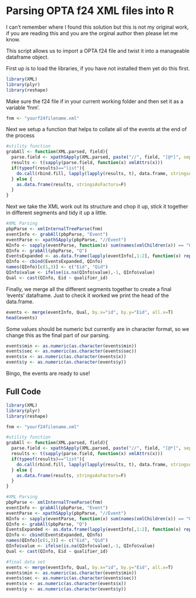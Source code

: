 # Parsing OPTA f24 XML files into R

I can't remember where I found this solution but this is not my original work, if you are reading this and you are the orginal author then please let me know. 

This script allows us to import a OPTA f24 file and twist it into a manageable dataframe object. 

First up is to load the libraries, if you have not installed them yet do this first. 

```r
library(XML)
library(plyr)
library(reshape)
```

Make sure the f24 file if in your current working folder and then set it as a variable 'fnm'. 

```r
fnm <- "yourf24filename.xml"
```

Next we setup a function that helps to collate all of the events at the end of the process 

```r
#utility function
grabAll <- function(XML.parsed, field){
  parse.field <- xpathSApply(XML.parsed, paste("//", field, "[@*]", sep=""))
  results <- t(sapply(parse.field, function(x) xmlAttrs(x)))
  if(typeof(results)=="list"){
    do.call(rbind.fill, lapply(lapply(results, t), data.frame, stringsAsFactors=F))
  } else {
    as.data.frame(results, stringsAsFactors=F)
  }
}
```

Next we take the XML work out its structure and chop it up, stick it together in different segments and tidy it up a little. 

```r
#XML Parsing
pbpParse <- xmlInternalTreeParse(fnm)
eventInfo <- grabAll(pbpParse, "Event")
eventParse <- xpathSApply(pbpParse, "//Event")
NInfo <- sapply(eventParse, function(x) sum(names(xmlChildren(x)) == "Q"))
QInfo <- grabAll(pbpParse, "Q")
EventsExpanded <- as.data.frame(lapply(eventInfo[,1:2], function(x) rep(x, NInfo)), stringsAsFactors=F)
QInfo <- cbind(EventsExpanded, QInfo)
names(QInfo)[c(1,3)] <- c("Eid", "Qid")
QInfo$value <- ifelse(is.na(QInfo$value),-1, QInfo$value)
Qual <- cast(QInfo, Eid ~ qualifier_id)
```

Finally, we merge all the different segments together to create a final 'events' dataframe. Just to check it worked we print the head of the data.frame.

```r
events <- merge(eventInfo, Qual, by.x="id", by.y="Eid", all.x=T)
head(events)
```

Some values should be numeric but currently are in character format, so we change this as the final part of our parsing. 

```r
events$min <- as.numeric(as.character(events$min))
events$sec <- as.numeric(as.character(events$sec))
events$x <- as.numeric(as.character(events$x))
events$y <- as.numeric(as.character(events$y))
```

Bingo, the events are ready to use! 

## Full Code 

```r
library(XML)
library(plyr)
library(reshape)

fnm <- "yourf24filename.xml"

#utility function
grabAll <- function(XML.parsed, field){
  parse.field <- xpathSApply(XML.parsed, paste("//", field, "[@*]", sep=""))
  results <- t(sapply(parse.field, function(x) xmlAttrs(x)))
  if(typeof(results)=="list"){
    do.call(rbind.fill, lapply(lapply(results, t), data.frame, stringsAsFactors=F))
  } else {
    as.data.frame(results, stringsAsFactors=F)
  }
}

#XML Parsing
pbpParse <- xmlInternalTreeParse(fnm)
eventInfo <- grabAll(pbpParse, "Event")
eventParse <- xpathSApply(pbpParse, "//Event")
NInfo <- sapply(eventParse, function(x) sum(names(xmlChildren(x)) == "Q"))
QInfo <- grabAll(pbpParse, "Q")
EventsExpanded <- as.data.frame(lapply(eventInfo[,1:2], function(x) rep(x, NInfo)), stringsAsFactors=F)
QInfo <- cbind(EventsExpanded, QInfo)
names(QInfo)[c(1,3)] <- c("Eid", "Qid")
QInfo$value <- ifelse(is.na(QInfo$value),-1, QInfo$value)
Qual <- cast(QInfo, Eid ~ qualifier_id)

#final data set
events <- merge(eventInfo, Qual, by.x="id", by.y="Eid", all.x=T)
events$min <- as.numeric(as.character(events$min))
events$sec <- as.numeric(as.character(events$sec))
events$x <- as.numeric(as.character(events$x))
events$y <- as.numeric(as.character(events$y))

```
